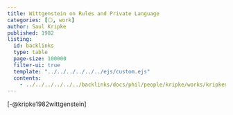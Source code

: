```yaml
---
title: Wittgenstein on Rules and Private Language
categories: [⚪, work]
author: Saul Kripke
published: 1982
listing:
  id: backlinks
  type: table
  page-size: 100000
  filter-ui: true
  template: "../../../../../../ejs/custom.ejs"
  contents:
    - ../../../../../../backlinks/docs/phil/people/kripke/works/kripkenstein/index.yml
---
```


[-@kripke1982wittgenstein]
